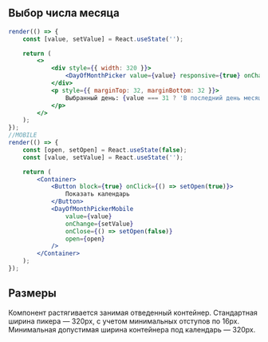 ## Выбор числа месяца

```jsx live mobileHeight={640}
render(() => {
    const [value, setValue] = React.useState('');

    return (
        <>
            <div style={{ width: 320 }}>
                <DayOfMonthPicker value={value} responsive={true} onChange={setValue} />
            </div>
            <p style={{ marginTop: 32, marginBottom: 32 }}>
                Выбранный день: {value === 31 ? 'В последний день месяца' : value}
            </p>
        </>
    );
});
//MOBILE
render(() => {
    const [open, setOpen] = React.useState(false);
    const [value, setValue] = React.useState('');

    return (
        <Container>
            <Button block={true} onClick={() => setOpen(true)}>
                Показать календарь
            </Button>
            <DayOfMonthPickerMobile
                value={value}
                onChange={setValue}
                onClose={() => setOpen(false)}
                open={open}
            />
        </Container>
    );
});
```

## Размеры

Компонент растягивается занимая отведенный контейнер.
Стандартная ширина пикера — 320px, с учетом минимальных отступов по 16px.
Минимальная допустимая ширина контейнера под календарь — 320px.
